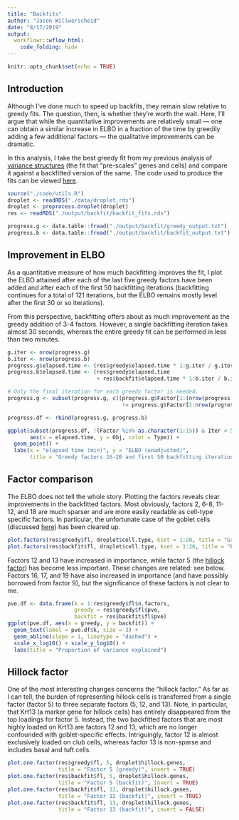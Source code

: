 ```yaml
---
title: "Backfits"
author: "Jason Willwerscheid"
date: "8/17/2019"
output:
  workflowr::wflow_html:
    code_folding: hide
---
```


```r
knitr::opts_chunk$set(echo = TRUE)
```

## Introduction

Although I've done much to speed up backfits, they remain slow relative to greedy fits. The question, then, is whether they're worth the wait. Here, I'll argue that while the quantitative improvements are relatively small --- one can obtain a similar increase in ELBO in a fraction of the time by greedily adding a few additional factors --- the qualitative improvements can be dramatic.

In this analysis, I take the best greedy fit from my previous analysis of [variance structures](var_type.html) (the fit that "pre-scales" genes and cells) and compare it against a backfitted version of the same. The code used to produce the fits can be viewed [here](https://github.com/willwerscheid/scFLASH/blob/master/code/backfit/backfit_fits.R).

```r
source("./code/utils.R")
droplet <- readRDS("./data/droplet.rds")
droplet <- preprocess.droplet(droplet)
res <- readRDS("./output/backfit/backfit_fits.rds")

progress.g <- data.table::fread("./output/backfit/greedy_output.txt")
progress.b <- data.table::fread("./output/backfit/backfit_output.txt")
```

## Improvement in ELBO

As a quantitative measure of how much backfitting improves the fit, I plot the ELBO attained after each of the last five greedy factors have been added and after each of the first 50 backfitting iterations (backfitting continues for a total of 121 iterations, but the ELBO remains mostly level after the first 30 or so iterations).

From this perspective, backfitting offers about as much improvement as the greedy addition of 3-4 factors. However, a single backfitting iteration takes almost 30 seconds, whereas the entire greedy fit can be performed in less than two minutes.

```r
g.iter <- nrow(progress.g)
b.iter <- nrow(progress.b)
progress.g$elapsed.time <- (res$greedy$elapsed.time * 1:g.iter / g.iter) / 60
progress.b$elapsed.time <- (res$greedy$elapsed.time 
                            + res$backfit$elapsed.time * 1:b.iter / b.iter) / 60

# Only the final iteration for each greedy factor is needed.
progress.g <- subset(progress.g, c((progress.g$Factor[1:(nrow(progress.g) - 1)]
                                    != progress.g$Factor[2:nrow(progress.g)]), TRUE))

progress.df <- rbind(progress.g, progress.b)

ggplot(subset(progress.df, !(Factor %in% as.character(1:15)) & Iter < 50), 
       aes(x = elapsed.time, y = Obj, color = Type)) +
  geom_point() +
  labs(x = "elapsed time (min)", y = "ELBO (unadjusted)",
       title = "Greedy factors 16-20 and first 50 backfitting iterations")
```

## Factor comparison

The ELBO does not tell the whole story. Plotting the factors reveals clear improvements in the backfitted factors. Most obviously, factors 2, 6-8, 11-12, and 18 are much sparser and are more easily readable as cell-type specific factors. In particular, the unfortunate case of the goblet cells (discussed [here](var_type.html#goblet_cells_factors)) has been cleared up.

```r
plot.factors(res$greedy$fl, droplet$cell.type, kset = 1:20, title = "Greedy")
plot.factors(res$backfit$fl, droplet$cell.type, kset = 1:20, title = "Backfit")
```

Factors 12 and 13 have increased in importance, while factor 5 (the [hillock factor](var_type.html#hillock_factor)) has become less important. These changes are related: see below. Factors 16, 17, and 19 have also increased in importance (and have possibly borrowed from factor 9), but the significance of these factors is not clear to me.

```r
pve.df <- data.frame(k = 1:res$greedy$fl$n.factors, 
                     greedy = res$greedy$fl$pve, 
                     backfit = res$backfit$fl$pve)
ggplot(pve.df, aes(x = greedy, y = backfit)) +
  geom_text(label = pve.df$k, size = 3) + 
  geom_abline(slope = 1, linetype = "dashed") + 
  scale_x_log10() + scale_y_log10() +
  labs(title = "Proportion of variance explained")
```

## Hillock factor

One of the most interesting changes concerns the "hillock factor." As far as I can tell, the burden of representing hillock cells is transferred from a single factor (factor 5) to three separate factors (5, 12, and 13). Note, in particular, that Krt13 (a marker gene for hillock cells) has entirely disappeared from the top loadings for factor 5. Instead, the two backfitted factors that are most highly loaded on Krt13 are factors 12 and 13, which are no longer confounded with goblet-specific effects. Intriguingly, factor 12 is almost exclusively loaded on club cells, whereas factor 13 is non-sparse and includes basal and tuft cells.

```r
plot.one.factor(res$greedy$fl, 5, droplet$hillock.genes, 
                title = "Factor 5 (greedy)", invert = TRUE)
plot.one.factor(res$backfit$fl, 5, droplet$hillock.genes, 
                title = "Factor 5 (backfit)", invert = TRUE)
plot.one.factor(res$backfit$fl, 12, droplet$hillock.genes, 
                title = "Factor 12 (backfit)", invert = TRUE)
plot.one.factor(res$backfit$fl, 13, droplet$hillock.genes, 
                title = "Factor 13 (backfit)", invert = FALSE)
```
